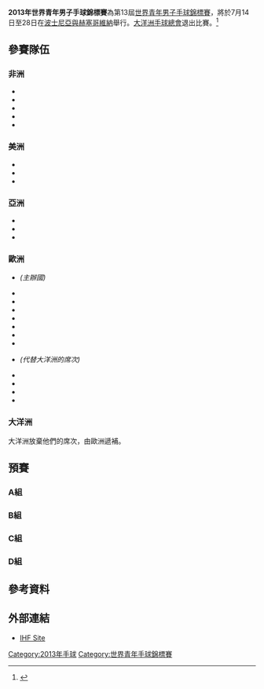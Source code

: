 {{Infobox International Handball Competition
| tourney_name   = 
| year           = 2013
| yearr          = 
| other_titles   = 
| image          = 
| size           = 
| caption        = 
| country        = Bosnia and Herzegovina
| dates          = 7月14日至28日
| num_teams      = 24
| confederations = 4
| venues         = 5
| cities         = 4
| champion       = 
| count          = 
| second         = 
| third          = 
| fourth         = 
| matches        = 
| goals          = 
| attendance     = 
| top_scorer     = 
| player         = 
| updated        =
| previous       = 2011年世界青年男子手球錦標賽
| next           = 2015年世界青年男子手球錦標賽
}}
'''2013年世界青年男子手球錦標賽'''為第13屆[[世界青年男子手球錦標賽|世界青年男子手球錦標賽]]，將於7月14日至28日在[[波士尼亞與赫塞哥維納|波士尼亞與赫塞哥維納]]舉行。[[大洋洲手球總會|大洋洲手球總會]]退出比賽。<ref>{{cite web|url=http://www.ihf.info/IHFCompetitions/WorldChampionships/MensJuniorWorldChampionship/MensJuniorWorldChampionship/News/NewsDetails/tabid/6410/Default.aspx?ID=1491|title=Oceania withdraw from 2013 Younger Age World Championships – France and Serbia substitute|date=2013-02-19|work=ihf.info|deadurl=yes|archiveurl=https://web.archive.org/web/20131214135540/http://www.ihf.info/IHFCompetitions/WorldChampionships/MensJuniorWorldChampionship/MensJuniorWorldChampionship/News/NewsDetails/tabid/6410/Default.aspx?ID=1491|archivedate=2013-12-14|accessdate=2013-04-29}}</ref>

==參賽隊伍==

===非洲===
*{{Hb|ALG}}
*{{Hb|ANG}}
*{{Hb|CGO}}
*{{Hb|EGY}}
*{{Hb|TUN}}

===美洲===
*{{Hb|ARG}}
*{{Hb|BRA}}
*{{Hb|CHI}}

===亞洲===
*{{Hb|KOR}}
*{{Hb|KUW}}
*{{Hb|QAT}}

===歐洲===
*{{Hb|BIH}} ''(主辦國)''
*{{Hb|CRO}}
*{{Hb|DEN}}
*{{Hb|FRA}}
*{{Hb|GER}}
*{{Hb|HUN}}
*{{Hb|NED}}
*{{Hb|RUS}}
*{{Hb|SRB}} ''(代替大洋洲的席次)''
*{{Hb|SVN}}
*{{Hb|ESP}}
*{{Hb|SWE}}
*{{Hb|SUI}}

===大洋洲===
大洋洲放棄他們的席次，由歐洲遞補。

==預賽==


===A組===
{{Handball table start}}
{{hbt-row |team={{hb|SRB}} |bg=|w=0 |d=0 |l=0 |gf=0 |ga=0}}
{{hbt-row |team={{hb|ANG}} |bg=|w=0 |d=0 |l=0 |gf=0 |ga=0}}
{{hbt-row |team={{hb|DEN}} |bg=|w=0 |d=0 |l=0 |gf=0 |ga=0}}
{{hbt-row |team={{hb|FRA}} |bg=|w=0 |d=0 |l=0 |gf=0 |ga=0}}
{{hbt-row |team={{hb|TUN}} |bg=|w=0 |d=0 |l=0 |gf=0 |ga=0}}
{{hbt-row |team={{hb|RUS}} |bg=|w=0 |d=0 |l=0 |gf=0 |ga=0}}
{{Handball table end}}

===B組===
{{Handball table start}}
{{hbt-row |team={{hb|ALG}} |bg=|w=0 |d=0 |l=0 |gf=0 |ga=0}}
{{hbt-row |team={{hb|NED}} |bg=|w=0 |d=0 |l=0 |gf=0 |ga=0}}
{{hbt-row |team={{hb|QAT}} |bg=|w=0 |d=0 |l=0 |gf=0 |ga=0}}
{{hbt-row |team={{hb|GER}} |bg=|w=0 |d=0 |l=0 |gf=0 |ga=0}}
{{hbt-row |team={{hb|CRO}} |bg=|w=0 |d=0 |l=0 |gf=0 |ga=0}}
{{hbt-row |team={{hb|SUI}} |bg=|w=0 |d=0 |l=0 |gf=0 |ga=0}}
{{Handball table end}}

===C組===
{{Handball table start}}
{{hbt-row |team={{hb|HUN}} |bg=|w=0 |d=0 |l=0 |gf=0 |ga=0}}
{{hbt-row |team={{hb|KOR}} |bg=|w=0 |d=0 |l=0 |gf=0 |ga=0}}
{{hbt-row |team={{hb|ARG}} |bg=|w=0 |d=0 |l=0 |gf=0 |ga=0}}
{{hbt-row |team={{hb|SVN}} |bg=|w=0 |d=0 |l=0 |gf=0 |ga=0}}
{{hbt-row |team={{hb|CGO}} |bg=|w=0 |d=0 |l=0 |gf=0 |ga=0}}
{{hbt-row |team={{hb|BIH}} |bg=|w=0 |d=0 |l=0 |gf=0 |ga=0}}
{{Handball table end}}

===D組===
{{Handball table start}}
{{hbt-row |team={{hb|KUW}} |bg=|w=0 |d=0 |l=0 |gf=0 |ga=0}}
{{hbt-row |team={{hb|CHI}} |bg=|w=0 |d=0 |l=0 |gf=0 |ga=0}}
{{hbt-row |team={{hb|EGY}} |bg=|w=0 |d=0 |l=0 |gf=0 |ga=0}}
{{hbt-row |team={{hb|SWE}} |bg=|w=0 |d=0 |l=0 |gf=0 |ga=0}}
{{hbt-row |team={{hb|ESP}} |bg=|w=0 |d=0 |l=0 |gf=0 |ga=0}}
{{hbt-row |team={{hb|BRA}} |bg=|w=0 |d=0 |l=0 |gf=0 |ga=0}}
{{Handball table end}}



==參考資料==
{{reflist}}




==外部連結==
*[https://web.archive.org/web/20121218174349/http://ihf.info/IHFCompetitions/WorldChampionships/MensJuniorWorldChampionship/MensJuniorWorldChampionship/tabid/6403/Default.aspx IHF Site]

{{世界青年手球錦標賽}}

[[Category:2013年手球|Category:2013年手球]]
[[Category:世界青年手球錦標賽|Category:世界青年手球錦標賽]]